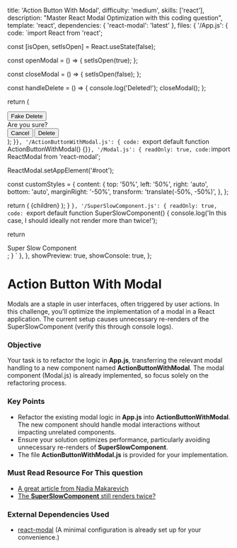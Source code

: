   title: 'Action Button With Modal',
  difficulty: 'medium',
  skills: ['react'],
  description:
    "Master React Modal Optimization with this coding question",
  template: 'react',
  dependencies: {
    'react-modal': 'latest'
  },
  files: {
    '/App.js': {
      code: `import React from 'react';

  const [isOpen, setIsOpen] = React.useState(false);

  const openModal = () => {
    setIsOpen(true);
  };

  const closeModal = () => {
    setIsOpen(false);
  };

  const handleDelete = () => {
    console.log('Deleted!');
    closeModal();
  };

  return (
    <div>
      <button onClick={openModal}>Fake Delete</button>
      <Modal isOpen={isOpen} onClose={closeModal}>
        <div>Are you sure?</div>
        <span>
          <button onClick={closeModal}>Cancel</button>
          <button onClick={handleDelete}>Delete</button>
        </span>
      </Modal>
      <SuperSlowComponent />
    </div>
  );
}`},
    '/ActionButtonWithModal.js': {
      code: `export default function ActionButtonWithModal() {}`
    },
    '/Modal.js': {
      readOnly: true,
      code: `import ReactModal from 'react-modal';

ReactModal.setAppElement('#root');

const customStyles = {
  content: {
    top: '50%',
    left: '50%',
    right: 'auto',
    bottom: 'auto',
    marginRight: '-50%',
    transform: 'translate(-50%, -50%)',
  },
};

  return (
    <ReactModal
      isOpen={isOpen}
      onRequestClose={onClose}
      style={customStyles}
      contentLabel='Example Modal'
    >
      {children}
    </ReactModal>
  );
}
`},
'/SuperSlowComponent.js': {
      readOnly: true,
      code: `export default function SuperSlowComponent() {
  console.log('In this case, I should ideally not render more than twice!');

  return <div>Super Slow Component</div>;
}
`
    },
  },
  showPreview: true,
  showConsole: true,
};

# Action Button With Modal

Modals are a staple in user interfaces, often triggered by user actions. In this challenge, you'll optimize the implementation of a modal in a React application. The current setup causes unnecessary re-renders of the SuperSlowComponent (verify this through console logs).

### Objective
Your task is to refactor the logic in **App.js**, transferring the relevant modal handling to a new component named **ActionButtonWithModal**. The modal component (Modal.js) is already implemented, so focus solely on the refactoring process.

### Key Points

- Refactor the existing modal logic in **App.js** into **ActionButtonWithModal**. The new component should handle modal interactions without impacting unrelated components.
- Ensure your solution optimizes performance, particularly avoiding unnecessary re-renders of **SuperSlowComponent**.
- The file **ActionButtonWithModal.js** is provided for your implementation.

### Must Read Resource For This question
- <a target="_blank" href="https://www.developerway.com/posts/react-re-renders-guide">A great article from Nadia Makarevich</a>
- <a target="_blank" href="https://react.dev/reference/react/StrictMode">The **SuperSlowComponent** still renders twice?</a>

### External Dependencies Used
- <a target="_blank" href="https://www.npmjs.com/package/react-modal">react-modal</a> (A minimal configuration is already set up for your convenience.)